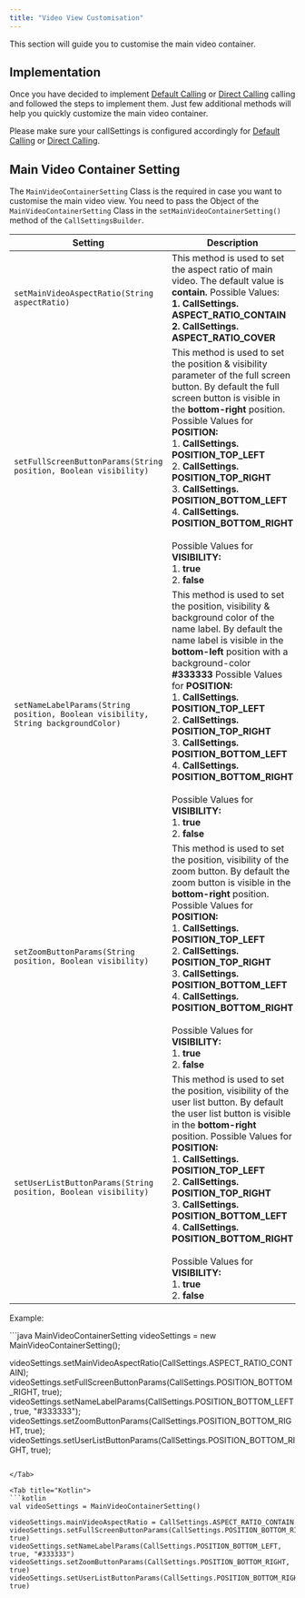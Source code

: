 ```yaml
---
title: "Video View Customisation"
---
```




This section will guide you to customise the main video container.

## Implementation

Once you have decided to implement [Default Calling](/sdk/android/3.0/default-calling-v3) or [Direct Calling](/sdk/android/3.0/direct-calling-v3) calling and followed the steps to implement them. Just few additional methods will help you quickly customize the main video container.

Please make sure your callSettings is configured accordingly for [Default Calling](/sdk/android/3.0/default-calling-v3) or [Direct Calling](/sdk/android/3.0/direct-calling-v3).

## Main Video Container Setting

The `MainVideoContainerSetting` Class is the required in case you want to customise the main video view. You need to pass the Object of the `MainVideoContainerSetting` Class in the `setMainVideoContainerSetting()` method of the `CallSettingsBuilder`.

| Setting                                                                           | Description                                                                                                                                                                                                                                                                                                                                                                                                                                                                   |
| --------------------------------------------------------------------------------- | ----------------------------------------------------------------------------------------------------------------------------------------------------------------------------------------------------------------------------------------------------------------------------------------------------------------------------------------------------------------------------------------------------------------------------------------------------------------------------- |
| `setMainVideoAspectRatio(String aspectRatio)`                                     | This method is used to set the aspect ratio of main video. The default value is **contain.** Possible Values: <br />**1. CallSettings. ASPECT\_RATIO\_CONTAIN** <br />**2. CallSettings. ASPECT\_RATIO\_COVER**                                                                                                                                                                                                                                                                           |
| `setFullScreenButtonParams(String position, Boolean visibility)`                  | This method is used to set the position & visibility parameter of the full screen button. By default the full screen button is visible in the **bottom-right** position. Possible Values for **POSITION:** <br />1. **CallSettings. POSITION\_TOP\_LEFT** <br />2. **CallSettings. POSITION\_TOP\_RIGHT** <br />3. **CallSettings. POSITION\_BOTTOM\_LEFT** <br />4. **CallSettings. POSITION\_BOTTOM\_RIGHT** <br /><br />Possible Values for **VISIBILITY:** <br />1. **true** <br />2. **false**                           |
| `setNameLabelParams(String position, Boolean visibility, String backgroundColor)` | This method is used to set the position, visibility & background color of the name label. By default the name label is visible in the **bottom-left** position with a background-color **#333333** Possible Values for **POSITION:** <br />1. **CallSettings. POSITION\_TOP\_LEFT** <br />2. **CallSettings. POSITION\_TOP\_RIGHT** <br />3. **CallSettings. POSITION\_BOTTOM\_LEFT** <br />4. **CallSettings. POSITION\_BOTTOM\_RIGHT** <br /><br />Possible Values for **VISIBILITY:** <br />1. **true** <br />2. **false** |
| `setZoomButtonParams(String position, Boolean visibility)`                        | This method is used to set the position, visibility of the zoom button. By default the zoom button is visible in the **bottom-right** position. Possible Values for **POSITION:** <br />1. **CallSettings. POSITION\_TOP\_LEFT** <br />2. **CallSettings. POSITION\_TOP\_RIGHT** <br />3. **CallSettings. POSITION\_BOTTOM\_LEFT** <br />4. **CallSettings. POSITION\_BOTTOM\_RIGHT** <br /><br />Possible Values for **VISIBILITY:** <br />1. **true** <br />2. **false**                                                    |
| `setUserListButtonParams(String position, Boolean visibility)`                    | This method is used to set the position, visibility of the user list button. By default the user list button is visible in the **bottom-right** position. Possible Values for **POSITION:** <br />1. **CallSettings. POSITION\_TOP\_LEFT** <br />2. **CallSettings. POSITION\_TOP\_RIGHT** <br />3. **CallSettings. POSITION\_BOTTOM\_LEFT** <br />4. **CallSettings. POSITION\_BOTTOM\_RIGHT** <br /><br />Possible Values for **VISIBILITY:** <br />1. **true** <br />2. **false**                                          |

Example:

<Tabs>
<Tab title="Java">
```java
MainVideoContainerSetting videoSettings = new MainVideoContainerSetting();

videoSettings.setMainVideoAspectRatio(CallSettings.ASPECT_RATIO_CONTAIN);
videoSettings.setFullScreenButtonParams(CallSettings.POSITION_BOTTOM_RIGHT, true);
videoSettings.setNameLabelParams(CallSettings.POSITION_BOTTOM_LEFT, true, "#333333");
videoSettings.setZoomButtonParams(CallSettings.POSITION_BOTTOM_RIGHT, true);
videoSettings.setUserListButtonParams(CallSettings.POSITION_BOTTOM_RIGHT, true);
```

</Tab>

<Tab title="Kotlin">
```kotlin
val videoSettings = MainVideoContainerSetting()

videoSettings.mainVideoAspectRatio = CallSettings.ASPECT_RATIO_CONTAIN
videoSettings.setFullScreenButtonParams(CallSettings.POSITION_BOTTOM_RIGHT, true)
videoSettings.setNameLabelParams(CallSettings.POSITION_BOTTOM_LEFT, true, "#333333")
videoSettings.setZoomButtonParams(CallSettings.POSITION_BOTTOM_RIGHT, true)
videoSettings.setUserListButtonParams(CallSettings.POSITION_BOTTOM_RIGHT, true)
```

</Tab>

</Tabs>
